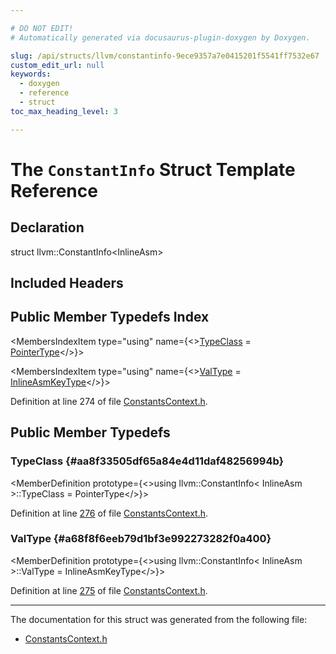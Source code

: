 ```yaml
---

# DO NOT EDIT!
# Automatically generated via docusaurus-plugin-doxygen by Doxygen.

slug: /api/structs/llvm/constantinfo-9ece9357a7e0415201f5541ff7532e67
custom_edit_url: null
keywords:
  - doxygen
  - reference
  - struct
toc_max_heading_level: 3

---
```





# The `ConstantInfo` Struct Template Reference

<DoxygenPage pluginConfig={pluginConfig}>



## Declaration

<CodeBlock>struct llvm::ConstantInfo&lt;InlineAsm&gt;</CodeBlock>

## Included Headers

<IncludesList>
<IncludesListItem
  filePath="IR/ConstantsContext.h"
  permalink="/docs/api/files/lib/lib/ir/constantscontext-h"
  isLocal="true" />
</IncludesList>

## Public Member Typedefs Index

<MembersIndex>

<MembersIndexItem
  type="using"
  name={<><a href="#aa8f33505df65a84e4d11daf48256994b">TypeClass</a> = <a href="/docs/api/classes/llvm/pointertype">PointerType</a></>}>
</MembersIndexItem>

<MembersIndexItem
  type="using"
  name={<><a href="#a68f8f6eeb79d1bf3e992273282f0a400">ValType</a> = <a href="/docs/api/structs/llvm/inlineasmkeytype">InlineAsmKeyType</a></>}>
</MembersIndexItem>

</MembersIndex>


Definition at line 274 of file <a href="/docs/api/files/lib/lib/ir/constantscontext-h">ConstantsContext.h</a>.

<SectionDefinition>

## Public Member Typedefs

### TypeClass {#aa8f33505df65a84e4d11daf48256994b}

<MemberDefinition
  prototype={<>using llvm::ConstantInfo&lt; InlineAsm &gt;::TypeClass =  PointerType</>}>

Definition at line <a href="/docs/api/files/lib/lib/ir/constantscontext-h/#l00276">276</a> of file <a href="/docs/api/files/lib/lib/ir/constantscontext-h">ConstantsContext.h</a>.
</MemberDefinition>

### ValType {#a68f8f6eeb79d1bf3e992273282f0a400}

<MemberDefinition
  prototype={<>using llvm::ConstantInfo&lt; InlineAsm &gt;::ValType =  InlineAsmKeyType</>}>

Definition at line <a href="/docs/api/files/lib/lib/ir/constantscontext-h/#l00275">275</a> of file <a href="/docs/api/files/lib/lib/ir/constantscontext-h">ConstantsContext.h</a>.
</MemberDefinition>

</SectionDefinition>

<hr/>

The documentation for this struct was generated from the following file:

<ul>
<li><a href="/docs/api/files/lib/lib/ir/constantscontext-h">ConstantsContext.h</a></li>
</ul>

</DoxygenPage>
